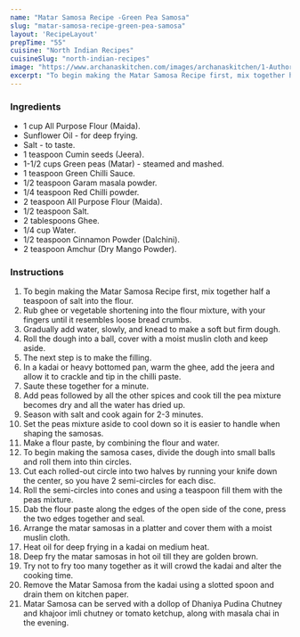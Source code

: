---
name: "Matar Samosa Recipe -Green Pea Samosa"
slug: "matar-samosa-recipe-green-pea-samosa"
layout: 'RecipeLayout'
prepTime: "55"
cuisine: "North Indian Recipes"
cuisineSlug: "north-indian-recipes"
image: "https://www.archanaskitchen.com/images/archanaskitchen/1-Author/Richa_Gupta/Matar_ke_Samose.jpg"
excerpt: "To begin making the Matar Samosa Recipe first, mix together half a teaspoon of salt into the flour"
---

### Ingredients

- 1 cup All Purpose Flour (Maida).
- Sunflower Oil - for deep frying.
- Salt - to taste.
- 1 teaspoon Cumin seeds (Jeera).
- 1-1/2 cups Green peas (Matar) - steamed and mashed.
- 1 teaspoon Green Chilli Sauce.
- 1/2 teaspoon Garam masala powder.
- 1/4 teaspoon Red Chilli powder.
- 2 teaspoon All Purpose Flour (Maida).
- 1/2 teaspoon Salt.
- 2 tablespoons Ghee.
- 1/4 cup Water.
- 1/2 teaspoon Cinnamon Powder (Dalchini).
- 2 teaspoon Amchur (Dry Mango Powder).

### Instructions

1. To begin making the Matar Samosa Recipe first, mix together half a teaspoon of salt into the flour.
1. Rub ghee or vegetable shortening into the flour mixture, with your fingers until it resembles loose bread crumbs.
1. Gradually add water, slowly, and knead to make a soft but firm dough.
1. Roll the dough into a ball, cover with a moist muslin cloth and keep aside.
1. The next step is to make the filling.
1. In a kadai or heavy bottomed pan, warm the ghee, add the jeera and allow it to crackle and tip in the chilli paste.
1. Saute these together for a minute.
1. Add peas followed by all the other spices and cook till the pea mixture becomes dry and all the water has dried up.
1. Season with salt and cook again for 2-3 minutes.
1. Set the peas mixture aside to cool down so it is easier to handle when shaping the samosas.
1. Make a flour paste, by combining the flour and water.
1. To begin making the samosa cases, divide the dough into small balls and roll them into thin circles.
1. Cut each rolled-out circle into two halves by running your knife down the center, so you have 2 semi-circles for each disc.
1. Roll the semi-circles into cones and using a teaspoon fill them with the peas mixture.
1. Dab the flour paste along the edges of the open side of the cone, press the two edges together and seal.
1. Arrange the matar samosas in a platter and cover them with a moist muslin cloth.
1. Heat oil for deep frying in a kadai on medium heat.
1. Deep fry the matar samosas in hot oil till they are golden brown.
1. Try not to fry too many together as it will crowd the kadai and alter the cooking time.
1. Remove the Matar Samosa from the kadai using a slotted spoon and drain them on kitchen paper.
1. Matar Samosa  can be served with a dollop of Dhaniya Pudina Chutney and khajoor imli chutney or tomato ketchup, along with masala chai in the evening.

